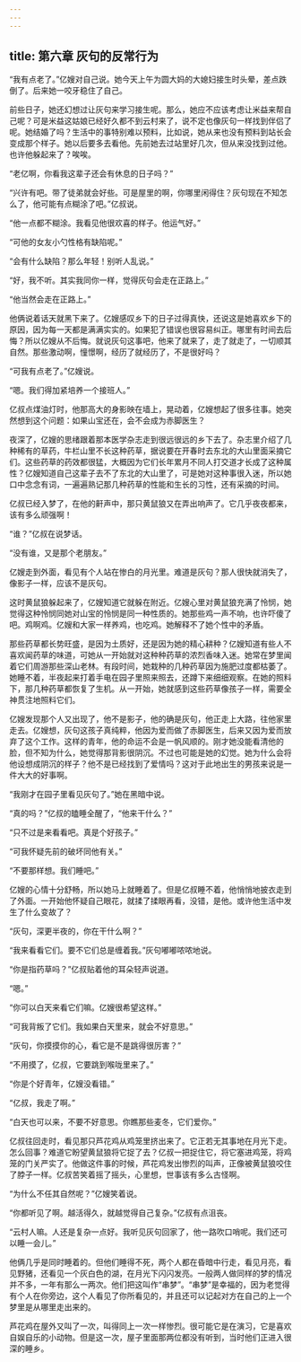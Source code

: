 ```yaml
---
---
---
```

title: 第六章 灰句的反常行为
---




“我有点老了。”亿嫂对自己说。她今天上午为圆大妈的大媳妇接生时头晕，差点跌倒了。后来她一咬牙稳住了自己。

前些日子，她还幻想过让灰句来学习接生呢。那么，她应不应该考虑让米益来帮自己呢？可是米益这姑娘已经好久都不到云村来了，说不定也像灰句一样找到伴侣了呢。她结婚了吗？生活中的事特别难以预料，比如说，她从来也没有预料到站长会变成那个样子。她以后要多去看他。先前她去过站里好几次，但从来没找到过他。也许他躲起来了？唉唉。

“老亿啊，你看我这辈子还会有休息的日子吗？”

“兴许有吧。带了徒弟就会好些。可是屋里的啊，你哪里闲得住？灰句现在不知怎么了，他可能有点糊涂了吧。”亿叔说。

“他一点都不糊涂。我看见他很欢喜的样子。他运气好。”

“可他的女友小勺性格有缺陷呢。”

“会有什么缺陷？那么年轻！别听人乱说。”

“好，我不听。其实我同你一样，觉得灰句会走在正路上。”

“他当然会走在正路上。”

他俩说着话天就黑下来了。亿嫂感叹乡下的日子过得真快，还说这是她喜欢乡下的原因，因为每一天都是满满实实的。如果犯了错误也很容易纠正。哪里有时间去后悔？所以亿嫂从不后悔。就说灰句这事吧，他来了就来了，走了就走了，一切顺其自然。那些激动啊，憧憬啊，经历了就经历了，不是很好吗？

“可我有点老了。”亿嫂说。

“嗯。我们得加紧培养一个接班人。”

亿叔点煤油灯时，他那高大的身影映在墙上，晃动着，亿嫂想起了很多往事。她突然想到这个问题：如果山宝还在，会不会成为赤脚医生？

夜深了，亿嫂的思绪跟着那本医学杂志走到很远很远的乡下去了。杂志里介绍了几种稀有的草药，牛栏山里不长这种药草，据说要在开春时去东北的大山里面采摘它们。这些药草的药效都很猛，大概因为它们长年累月不同人打交道才长成了这种属性？亿嫂知道自己这辈子去不了东北的大山里了，可是她对这种事很入迷，所以她口中念念有词，一遍遍熟记那几种药草的性能和生长的习性，还有采摘的时间。

亿叔已经入梦了，在他的鼾声中，那只黄鼠狼又在弄出响声了。它几乎夜夜都来，该有多么顽强啊！

“谁？”亿叔在说梦话。

“没有谁，又是那个老朋友。”

亿嫂走到外面，看见有个人站在惨白的月光里。难道是灰句？那人很快就消失了，像影子一样，应该不是灰句。

这时黄鼠狼躲起来了，亿嫂知道它就躲在附近。亿嫂心里对黄鼠狼充满了怜悯，她觉得这种怜悯同她对山宝的怜悯是同一种性质的。她那些鸡一声不响，也许吓傻了吧。鸡啊鸡。亿嫂和大家一样养鸡，也吃鸡。她解释不了她个性中的矛盾。

那些药草都长势旺盛，是因为土质好，还是因为她的精心耕种？亿嫂知道有些人不喜欢闻药草的味道，可她从一开始就对这种种药草的浓烈香味入迷。她常在梦里闻着它们周游那些深山老林。有段时间，她栽种的几种药草因为施肥过度都枯萎了。她睡不着，半夜起来打着手电在园子里照来照去，还蹲下来细细观察。在她的照料下，那几种药草都恢复了生机。从一开始，她就感到这些药草像孩子一样，需要全神贯注地照料它们。

亿嫂发现那个人又出现了，他不是影子，他的确是灰句，他正走上大路，往他家里走去。亿嫂想，灰句这孩子真纯粹，他因为爱而做了赤脚医生，后来又因为爱而放弃了这个工作。这样的青年，他的命运不会是一帆风顺的。刚才她没能看清他的脸，但不知为什么，她觉得那背影很阴沉。不过也可能是她的幻觉。她为什么会将他设想成阴沉的样子？他不是已经找到了爱情吗？这对于此地出生的男孩来说是一件大大的好事啊。

“我刚才在园子里看见灰句了。”她在黑暗中说。

“真的吗？”亿叔的瞌睡全醒了，“他来干什么？”

“只不过是来看看吧。真是个好孩子。”

“可我怀疑先前的破坏同他有关。”

“不要那样想。我们睡吧。”

亿嫂的心情十分舒畅，所以她马上就睡着了。但是亿叔睡不着，他悄悄地披衣走到了外面。一开始他怀疑自己眼花，就揉了揉眼再看，没错，是他。或许他生活中发生了什么变故了？

“灰句，深更半夜的，你在干什么啊？”

“我来看看它们。要不它们总是缠着我。”灰句嘟嘟哝哝地说。

“你是指药草吗？”亿叔贴着他的耳朵轻声说道。

“嗯。”

“你可以白天来看它们嘛。亿嫂很希望这样。”

“可我背叛了它们。我如果白天里来，就会不好意思。”

“灰句，你摸摸你的心，看它是不是跳得很厉害？”

“不用摸了，亿叔，它要跳到喉咙里来了。”

“你是个好青年，亿嫂没看错。”

“亿叔，我走了啊。”

“白天也可以来，不要不好意思。你瞧那些麦冬，它们爱你。”

亿叔往回走时，看见那只芦花鸡从鸡笼里挤出来了。它正若无其事地在月光下走。怎么回事？难道它盼望黄鼠狼将它捉了去？亿叔一把捉住它，将它塞进鸡笼，将鸡笼的门关严实了。他做这件事的时候，芦花鸡发出惨烈的叫声，正像被黄鼠狼咬住了脖子一样。亿叔苦笑着摇了摇头，心里想，世事该有多么古怪啊。

“为什么不任其自然呢？”亿嫂笑着说。

“你都听见了啊。越活得久，就越觉得自己复杂。”亿叔有点沮丧。

“云村人嘛。人还是复杂一点好。我听见灰句回家了，他一路吹口哨呢。我们还可以睡一会儿。”

他俩几乎是同时睡着的。但他们睡得不死，两个人都在昏暗中行走，看见月亮，看见野猪，还看见一个灰白色的湖，在月光下闪闪发亮。一般两人做同样的梦的情况并不多，一年有那么一两次。他们把这叫作“串梦”。“串梦”是幸福的，因为老觉得有个人在你旁边，这个人看见了你所看见的，并且还可以记起对方在自己的上一个梦里是从哪里走出来的。

芦花鸡在屋外又叫了一次，叫得同上一次一样惨烈。很可能它是在演习，它是喜欢自娱自乐的小动物。但是这一次，屋子里面那两位都没有听到，当时他们正进入很深的睡乡。
